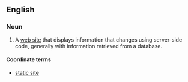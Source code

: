 ==English==

===Noun===
{{en-noun|head=[[dynamic]] [[site]]}}

# {{Internet}} A [[web site]] that displays information that changes using server-side code, generally with information retrieved from a database.

====Coordinate terms====
* [[static site]]